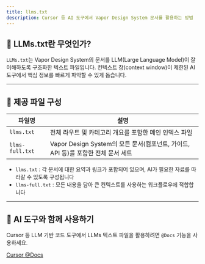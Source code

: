 ```yaml
---
title: llms.txt
description: Cursor 등 AI 도구에서 Vapor Design System 문서를 활용하는 방법
---
```


## 🚀 LLMs.txt란 무엇인가?

`LLMs.txt`는 Vapor Design System의 문서를 LLM(Large Language Model)이 잘 이해하도록 구조화한 텍스트 파일입니다. 컨텍스트 창(context window)이 제한된 AI 도구에서 핵심 정보를 빠르게 파악할 수 있게 돕습니다.

---

## 📁 제공 파일 구성

| 파일명          | 설명                                                                              |
| --------------- | --------------------------------------------------------------------------------- |
| `llms.txt`      | 전체 라우트 및 카테고리 개요를 포함한 메인 인덱스 파일                            |
| `llms-full.txt` | Vapor Design System의 모든 문서(컴포넌트, 가이드, API 등)를 포함한 전체 문서 세트 |

- `llms.txt` : 각 문서에 대한 요약과 링크가 포함되어 있으며, AI가 필요한 자료를 따라갈 수 있도록 구성됩니다
- `llms-full.txt` : 모든 내용을 담아 큰 컨텍스트를 사용하는 워크플로우에 적합합니다

---

## 🤖 AI 도구와 함께 사용하기

Cursor 등 LLM 기반 코드 도구에서 LLMs 텍스트 파일을 활용하려면 `@Docs` 기능을 사용하세요.

[Cursor @Docs](https://docs.cursor.com/context/@-symbols/@-docs)
